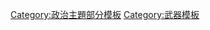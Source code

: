 {{Politics series sidebar
|name = Gun politics by country
|width = auto
|titlestyle = padding:0.2em;font-size:140%;
|title = 各國[[槍支政策]]
|contentclass = plainlist
|contentstyle = text-align:center;font-size:105%;

|content1 =
*[[澳大利亞槍支政策|澳大利亞]]
*[[巴西槍支政策|巴西]]
*[[加拿大槍支政策|加拿大]]
*[[捷克槍支政策|捷克]]
*[[芬蘭槍支政策|芬蘭]]
*[[法國槍支政策|法國]]
*[[德國槍支政策|德國]]
*[[洪都拉斯槍支政策|洪都拉斯]]
*[[義大利槍支政策|義大利]]
*[[愛爾蘭槍支政策|愛爾蘭]]
*[[牙買加槍支政策|牙買加]]
*[[科威特槍支政策|科威特]]
*[[墨西哥槍支政策|墨西哥]]
*[[新西蘭槍支政策|新西蘭]]
*[[挪威槍支政策|挪威]]
*[[巴基斯坦槍支政策|巴基斯坦]]
*[[南非槍支政策|南非]]
*[[瑞典槍支政策|瑞典]]
*{{Link-en|英國槍支政策|Firearms_policy_in_the_United_Kingdom|英國}}
*[[美國槍支政策|美國]]
*[[中國槍支政策|中國]]

}}<noinclude>

{{DEFAULTSORT:槍支政治}}
[[Category:政治主題部分模板]]
[[Category:武器模板]]<!--may need focusing/reassignment-->
</noinclude>